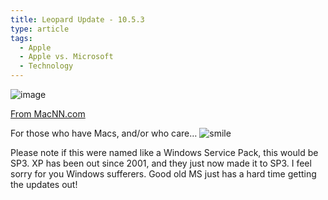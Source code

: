 ```yaml
---
title: Leopard Update - 10.5.3
type: article
tags:
  - Apple
  - Apple vs. Microsoft
  - Technology
---
```


![image](/images/uploads/leopard-installer.jpg)

[From MacNN.com](http://www.macnn.com/articles/08/05/28/mac.os.x.1053/)

For those who have Macs, and/or who care… ![smile](smile.gif)

Please note if this were named like a Windows Service Pack, this would be SP3. XP has been out since 2001, and they just now made it to SP3. I feel sorry for you Windows sufferers. Good old MS just has a hard time getting the updates out!

